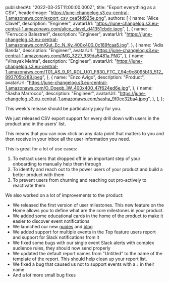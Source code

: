 
  publishedAt: "2022-03-25T11:00:00.000Z",
  title: "Export everything as a CSV",
  headerImage:
    "https://june-changelog.s3.eu-central-1.amazonaws.com/export_csv_cea5fd925e.png",
  authors: [
    {
      name: "Alice Clavel",
      description: "Engineer",
      avatarUrl:
        "https://june-changelog.s3.eu-central-1.amazonaws.com/alice_clavel_d41351cbdc.jpeg",
    },
    {
      name: "Ferruccio Balestreri",
      description: "Engineer",
      avatarUrl:
        "https://june-changelog.s3.eu-central-1.amazonaws.com/Gut_Ec_N_Ky_400x400_0c189fcaa5.jpg",
    },
    {
      name: "Adis Banda",
      description: "Engineer",
      avatarUrl:
        "https://june-changelog.s3.eu-central-1.amazonaws.com/IMG_3227_939da5481a.PNG",
    },
    {
      name: "Vinayak Mehta",
      description: "Engineer",
      avatarUrl:
        "https://june-changelog.s3.eu-central-1.amazonaws.com/T01_AS_9_R1_RDL_U01_F830_FTC_7_94c9c8095b13_512_893705b288.jpeg",
    },
    {
      name: "Enzo Avigo",
      description: "Product",
      avatarUrl:
        "https://june-changelog.s3.eu-central-1.amazonaws.com/O_Doeqb_IW_400x400_47f624ed6e.jpg",
    },
    {
      name: "Sasha Marrocco",
      description: "Engineer",
      avatarUrl:
        "https://june-changelog.s3.eu-central-1.amazonaws.com/sasha_9f0ee32ba4.jpeg",
    },
  ],
};

This week's release should be particularly juicy for you.

We just released CSV export support for every drill down with users in the product and in the users' list.

This means that you can now click on any data point that matters to you and then receive in your inbox all the user information you need.

This is great for a lot of use cases:

1. To extract users that dropped off in an important step of your onboarding to manually help them through
2. To identify and reach out to the power users of your product and build a better product with them
3. To prevent users from churning and reaching out pro-actively to reactivate them

We also worked on a lot of improvements to the product:

- We released the first version of user milestones. This new feature on the Home allows you to define what are the core milestones in your product.
- We added some educational cards in the home of the product to make it easier to discover event notifications
- We launched our new [guides](https://guides.june.so/) and [blog](https://june.so/blog)
- We added support for multiple events in the Top feature users report and support for Slack notifications from it
- We fixed some bugs with our single event Slack alerts with complex audience rules, they should now send properly
- We updated the default report names from "Untitled" to the name of the template of the report. This should help clean up your report list.
- We fixed a bug that caused us not to support events with a `:` in their name
- And a lot more small bug fixes

